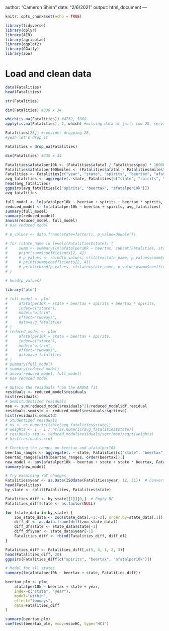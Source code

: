 author: "Cameron Shinn"
date: "2/6/2021"
output: html_document
---

```r
knitr::opts_chunk$set(echo = TRUE)
```

```r
library(tidyverse)
library(dplyr)
library(AER)
library(agricolae)
library(ggplot2)
library(GGally)
library(zoo)
```

# Load and clean data
```r
data(Fatalities)
head(Fatalities)

str(Fatalities)

dim(Fatalities) #336 x 34

which(is.na(Fatalities)) #4732, 5068
apply(is.na(Fatalities), 2, which) #missing data at jail: row 28, service: row 28

Fatalities[28,] #consider dropping 28.
#yeah let's drop it

Fatalities = drop_na(Fatalities)

dim(Fatalities) #335 x 34
```

```r
Fatalities$afatalper10k <- (Fatalities$afatal / Fatalities$pop) * 10000
Fatalities$afatalper100kmiles <- (Fatalities$afatal / Fatalities$milestot) * 100000
Fatalities <- Fatalities[c("year", "state", "spirits", "beertax", "afatalper10k")]
avg_fatalities <- aggregate(.~state, Fatalities[c("state", "spirits", "beertax", "afatalper10k")], mean)
head(avg_fatalities)
ggpairs(avg_fatalities[c("spirits", "beertax", "afatalper10k")])
avg_fatalities
```

```r
full_model <- lm(afatalper10k ~ beertax + spirits + beertax * spirits, avg_fatalities)
reduced_model <- lm(afatalper10k ~ beertax + spirits, avg_fatalities)
summary(full_model)
summary(reduced_model)
anova(reduced_model, full_model)
# Use reduced model
```

```r
# p_values <- data.frame(state=factor(), p_value=double())

# for (state_name in levels(Fatalities$state)) {
#     summ <- summary(lm(afatalper10k ~ beertax, subset(Fatalities, state == state_name)))
#     print(summ$coefficients[2, 4])
#     # p_values <- rbind(p_values, c(state=state_name, p_values=summ$coefficients[2, 4]))
#     # print(summ$coefficients[2, 4])
#     # print(rbind(p_values, c(state=state_name, p_values=summ$coefficients[2, 4])))
# }

# head(p_values)
```

```r
library("plm")

# full_model <- plm(
#     afatalper10k ~ state + beertax + spirits + beertax * spirits,
#     index=c("state"),
#     model="within",
#     effect="twoways",
#     data=avg_fatalities
# )
# reduced_model <- plm(
#     afatalper10k ~ state + beertax + spirits,
#     index=c("state"),
#     model="within",
#     effect="twoways",
#     data=avg_fatalities
# )
# summary(full_model)
# summary(reduced_model)
# anova(reduced_model, full_model)
# Use reduced model
```

```r
# Obtain the residuals from the ANOVA fit
residuals <- reduced_model$residuals
hist(residuals)
# Semistudentized residuals
mse <- sum(reduced_model$residuals^2)/reduced_model$df.residual
residuals.semistd <- reduced_model$residuals/sqrt(mse)
hist(residuals.semistd)
# Studentized residuals
# ns <- as.numeric(table(avg_fatalities$state))
# weights <- 1 - 1 / ns[as.numeric(avg_fatalities$state)]
# residuals.std <- reduced_model$residuals/sqrt(mse)/sqrt(weights)
# hist(residuals.std)
```

```r
# Checking the ranges on beertax and afatalper10k
beertax_ranges <- aggregate(. ~ state, Fatalities[c("state", "beertax", "afatalper10k")], function(x) max(x) - min(x))
beertax_ranges[with(beertax_ranges, order(beertax)),]
new_model <- aov(afatalper10k ~ beertax + state + state * beertax, Fatalities)
summary(new_model)
```

```r
# Try examining YoY changes
Fatalities$year <- as.Date(ISOdate(Fatalities$year, 12, 31))  # Convert year column to date type
head(Fatalities)
by_state <- split(Fatalities, Fatalities$state)

Fatalities_diff <- by_state[[1]][0,]  # Empty DF
Fatalities_diff$state <- as.factor(NULL)

for (state_data in by_state) {
    zoo_state_data <- zoo(state_data[,-1:-2], order.by=state_data[,1])
    diff_df <- as.data.frame(diff(zoo_state_data))
    diff_df$state <- state_data$state[-1]
    diff_df$year <- state_data$year[-1]
    Fatalities_diff <- rbind(Fatalities_diff, diff_df)
}

Fatalities_diff <- Fatalities_diff[,c(5, 4, 1, 2, 3)]
head(Fatalities_diff, 20)
ggpairs(Fatalities_diff[c("spirits", "beertax", "afatalper10k")])

# Model for all states
summary(lm(afatalper10k ~ beertax + state, Fatalities_diff))
```

```r
beertax_plm <- plm(
    afatalper10k ~ beertax + state + year,
    index=c("state", "year"),
    model="within",
    effect="twoways",
    data=Fatalities_diff
)

summary(beertax_plm)
coeftest(beertax_plm, vcov=vcovHC, type="HC1")
```
